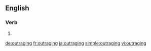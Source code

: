 ==English==

===Verb===
{{head|en}}

# {{present participle of|outrage|lang=en}}

[[de:outraging]]
[[fr:outraging]]
[[ja:outraging]]
[[simple:outraging]]
[[vi:outraging]]